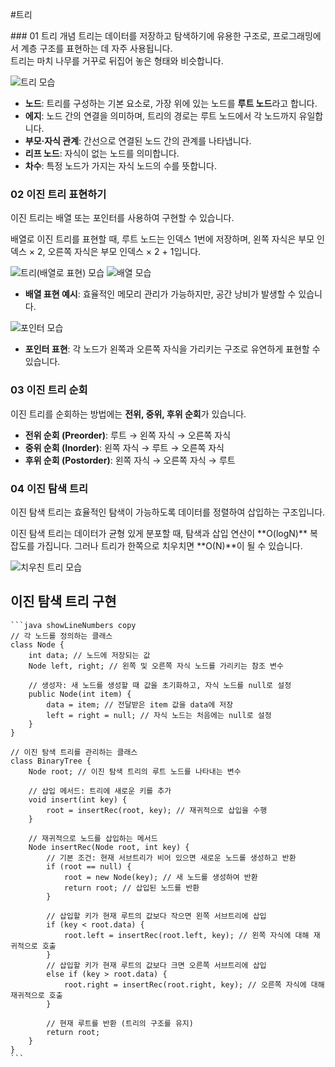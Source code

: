
#트리

<Steps>
  ### 01 트리 개념
  트리는 데이터를 저장하고 탐색하기에 유용한 구조로, 프로그래밍에서 계층 구조를 표현하는 데 자주 사용됩니다. <br/>
  트리는 마치 나무를 거꾸로 뒤집어 놓은 형태와 비슷합니다.

  <Callout type="info" emoji="🌳">

  ![트리 모습](./tree1.png)

  - **노드**: 트리를 구성하는 기본 요소로, 가장 위에 있는 노드를 **루트 노드**라고 합니다.
  - **에지**: 노드 간의 연결을 의미하며, 트리의 경로는 루트 노드에서 각 노드까지 유일합니다.
  - **부모·자식 관계**: 간선으로 연결된 노드 간의 관계를 나타냅니다.
  - **리프 노드**: 자식이 없는 노드를 의미합니다.
  - **차수**: 특정 노드가 가지는 자식 노드의 수를 뜻합니다.

  ### 02 이진 트리 표현하기
  이진 트리는 배열 또는 포인터를 사용하여 구현할 수 있습니다.

  <Callout type="info" emoji="💡">
    배열로 이진 트리를 표현할 때, 루트 노드는 인덱스 1번에 저장하며, 왼쪽 자식은 부모 인덱스 × 2, 오른쪽 자식은 부모 인덱스 × 2 + 1입니다.
  </Callout>

  ![트리(배열로 표현) 모습](./tree2.png)
  ![배열 모습](./tree3.png)

  - **배열 표현 예시**: 효율적인 메모리 관리가 가능하지만, 공간 낭비가 발생할 수 있습니다.

  ![포인터 모습](./tree5.png)
  - **포인터 표현**: 각 노드가 왼쪽과 오른쪽 자식을 가리키는 구조로 유연하게 표현할 수 있습니다.

  ### 03 이진 트리 순회
  이진 트리를 순회하는 방법에는 **전위, 중위, 후위 순회**가 있습니다.

  - **전위 순회 (Preorder)**: 루트 → 왼쪽 자식 → 오른쪽 자식
  - **중위 순회 (Inorder)**: 왼쪽 자식 → 루트 → 오른쪽 자식
  - **후위 순회 (Postorder)**: 왼쪽 자식 → 오른쪽 자식 → 루트

  ### 04 이진 탐색 트리
  이진 탐색 트리는 효율적인 탐색이 가능하도록 데이터를 정렬하여 삽입하는 구조입니다.

  <Callout type="info" emoji="🔍">
    이진 탐색 트리는 데이터가 균형 있게 분포할 때, 탐색과 삽입 연산이 **O(logN)** 복잡도를 가집니다. 그러나 트리가 한쪽으로 치우치면 **O(N)**이 될 수 있습니다.
  </Callout>

  ![치우친 트리 모습](./tree4.png)

  ## 이진 탐색 트리 구현
    ```java showLineNumbers copy
    // 각 노드를 정의하는 클래스
    class Node {
        int data; // 노드에 저장되는 값
        Node left, right; // 왼쪽 및 오른쪽 자식 노드를 가리키는 참조 변수

        // 생성자: 새 노드를 생성할 때 값을 초기화하고, 자식 노드를 null로 설정
        public Node(int item) {
            data = item; // 전달받은 item 값을 data에 저장
            left = right = null; // 자식 노드는 처음에는 null로 설정
        }
    }

    // 이진 탐색 트리를 관리하는 클래스
    class BinaryTree {
        Node root; // 이진 탐색 트리의 루트 노드를 나타내는 변수

        // 삽입 메서드: 트리에 새로운 키를 추가
        void insert(int key) {
            root = insertRec(root, key); // 재귀적으로 삽입을 수행
        }

        // 재귀적으로 노드를 삽입하는 메서드
        Node insertRec(Node root, int key) {
            // 기본 조건: 현재 서브트리가 비어 있으면 새로운 노드를 생성하고 반환
            if (root == null) {
                root = new Node(key); // 새 노드를 생성하여 반환
                return root; // 삽입된 노드를 반환
            }

            // 삽입할 키가 현재 루트의 값보다 작으면 왼쪽 서브트리에 삽입
            if (key < root.data) {
                root.left = insertRec(root.left, key); // 왼쪽 자식에 대해 재귀적으로 호출
            }
            // 삽입할 키가 현재 루트의 값보다 크면 오른쪽 서브트리에 삽입
            else if (key > root.data) {
                root.right = insertRec(root.right, key); // 오른쪽 자식에 대해 재귀적으로 호출
            }

            // 현재 루트를 반환 (트리의 구조를 유지)
            return root;
        }
    }
    ```

  </Steps>